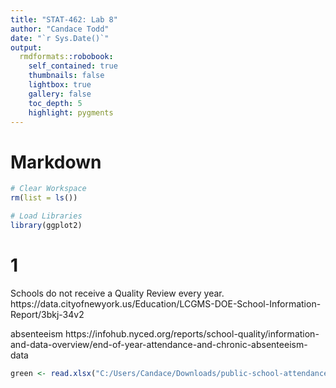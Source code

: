 ```yaml
---
title: "STAT-462: Lab 8"
author: "Candace Todd"
date: "`r Sys.Date()`"
output:
  rmdformats::robobook:
    self_contained: true
    thumbnails: false
    lightbox: true
    gallery: false
    toc_depth: 5
    highlight: pygments
---
```

  
# Markdown
  
```r
# Clear Workspace
rm(list = ls())

# Load Libraries
library(ggplot2)
```
  
# 1

Schools do not receive a Quality Review every year. 
https://data.cityofnewyork.us/Education/LCGMS-DOE-School-Information-Report/3bkj-34v2

absenteeism 
https://infohub.nyced.org/reports/school-quality/information-and-data-overview/end-of-year-attendance-and-chronic-absenteeism-data

```r
green <- read.xlsx("C:/Users/Candace/Downloads/public-school-attendance-results-2014-2019.xlsx",sheet=2)

```

